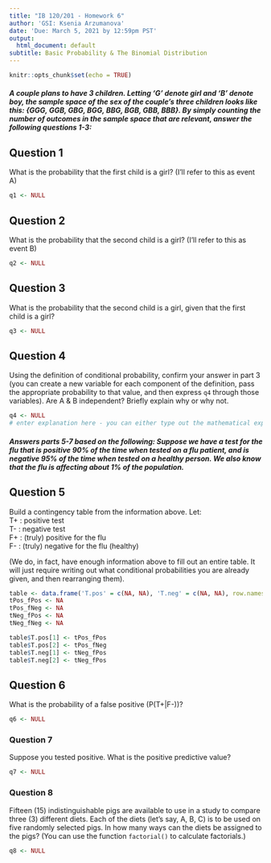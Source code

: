 ```yaml
---
title: "IB 120/201 - Homework 6"
author: 'GSI: Ksenia Arzumanova'
date: 'Due: March 5, 2021 by 12:59pm PST'
output:
  html_document: default
subtitle: Basic Probability & The Binomial Distribution
---
```


```r
knitr::opts_chunk$set(echo = TRUE)
```

##### A couple plans to have 3 children. Letting 'G' denote girl and 'B' denote boy, the sample space of the sex of the couple's three children looks like this: {GGG, GGB, GBG, BGG, BBG, BGB, GBB, BBB}. By simply counting the number of outcomes in the sample space that are relevant, answer the following questions 1-3:

## Question 1

What is the probability that the first child is a girl? (I'll refer to this as event A)

``` r
q1 <- NULL
```

## Question 2

What is the probability that the second child is a girl? (I'll refer to this as event B)

``` r
q2 <- NULL
```

## Question 3

What is the probability that the second child is a girl, given that the first child is a girl?

``` r
q3 <- NULL
```

## Question 4

Using the definition of conditional probability, confirm your answer in part 3 (you can create a new variable for each component of the definition, pass the appropriate probability to that value, and then express `q4` through those variables). Are A & B independent? Briefly explain why or why not.

``` r
q4 <- NULL
# enter explanation here - you can either type out the mathematical explanation or explain in words
```

##### Answers parts 5-7 based on the following: Suppose we have a test for the flu that is positive 90% of the time when tested on a flu patient, and is negative 95% of the time when tested on a healthy person. We also know that the flu is affecting about 1% of the population. 

## Question 5

Build a contingency table from the information above. Let:  
T+ : positive test  
T- : negative test  
F+ : (truly) positive for the flu  
F- : (truly) negative for the flu (healthy)  

(We do, in fact, have enough information above to fill out an entire table. It will just require writing out what conditional probabilities you are already given, and then rearranging them).

``` r
table <- data.frame('T.pos' = c(NA, NA), 'T.neg' = c(NA, NA), row.names = c("F.pos", "F.neg"))
tPos_fPos <- NA
tPos_fNeg <- NA
tNeg_fPos <- NA
tNeg_fNeg <- NA

table$T.pos[1] <- tPos_fPos
table$T.pos[2] <- tPos_fNeg
table$T.neg[1] <- tNeg_fPos
table$T.neg[2] <- tNeg_fPos
```

## Question 6

What is the probability of a false positive (P(T+|F-))?

``` r
q6 <- NULL
```

### Question 7

Suppose you tested positive. What is the positive predictive value?

``` r
q7 <- NULL
```

### Question 8

Fifteen (15) indistinguishable pigs are available to use in a study to compare three (3) different diets. Each of the diets (let's say, A, B, C) is to be used on five randomly selected pigs. In how many ways can the diets be assigned to the pigs? (You can use the function `factorial()` to calculate factorials.)

``` r
q8 <- NULL
```


